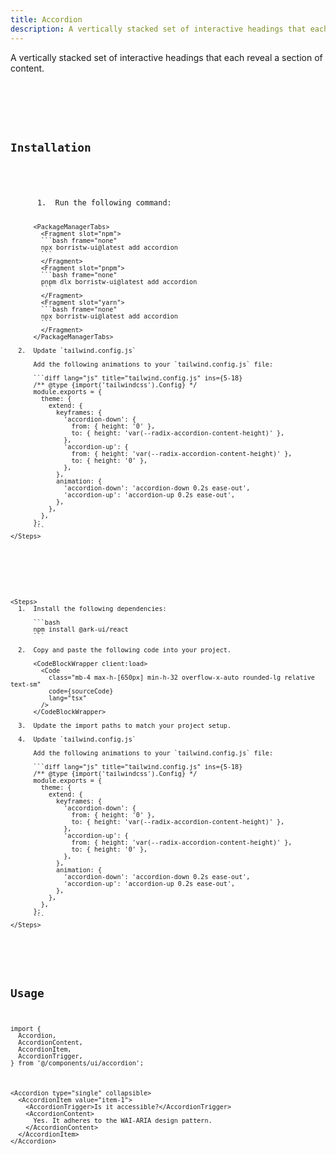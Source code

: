```yaml
---
title: Accordion
description: A vertically stacked set of interactive headings that each reveal a section of content.
---
```




A vertically stacked set of interactive headings that each reveal a section of content.

<Tabs>
  <TabItem label="Preview">
    <div className="not-content rounded-sm p-10 flex min-h-[350px] items-center justify-center">
      <Basic client:load />
    </div>
  </TabItem>
  <TabItem label="Code">
    <CodeBlockWrapper client:load initialOpen>
      <Code
        class="mb-4 mt-4 max-h-[650px] min-h-32 overflow-x-auto rounded-lg relative text-sm"
        code={previewCode}
        lang="tsx"
      />
    </CodeBlockWrapper>
  </TabItem>
</Tabs>

## Installation

<Tabs>
  <TabItem label="CLI">
    <Steps>
      1.  Run the following command:

          <PackageManagerTabs>
            <Fragment slot="npm">
            ```bash frame="none"
            npx borristw-ui@latest add accordion
            ```
            </Fragment>
            <Fragment slot="pnpm">
            ```bash frame="none"
            pnpm dlx borristw-ui@latest add accordion
            ```
            </Fragment>
            <Fragment slot="yarn">
            ```bash frame="none"
            npx borristw-ui@latest add accordion
            ```
            </Fragment>
          </PackageManagerTabs>

      2.  Update `tailwind.config.js`

          Add the following animations to your `tailwind.config.js` file:

          ```diff lang="js" title="tailwind.config.js" ins={5-18}
          /** @type {import('tailwindcss').Config} */
          module.exports = {
            theme: {
              extend: {
                keyframes: {
                  'accordion-down': {
                    from: { height: '0' },
                    to: { height: 'var(--radix-accordion-content-height)' },
                  },
                  'accordion-up': {
                    from: { height: 'var(--radix-accordion-content-height)' },
                    to: { height: '0' },
                  },
                },
                animation: {
                  'accordion-down': 'accordion-down 0.2s ease-out',
                  'accordion-up': 'accordion-up 0.2s ease-out',
                },
              },
            },
          };
          ```
    </Steps>

  </TabItem>

  <TabItem label="Manual">

    <Steps>
      1.  Install the following dependencies:

          ```bash
          npm install @ark-ui/react
          ```

      2.  Copy and paste the following code into your project.

          <CodeBlockWrapper client:load>
            <Code
              class="mb-4 max-h-[650px] min-h-32 overflow-x-auto rounded-lg relative text-sm"
              code={sourceCode}
              lang="tsx"
            />
          </CodeBlockWrapper>

      3.  Update the import paths to match your project setup.

      4.  Update `tailwind.config.js`

          Add the following animations to your `tailwind.config.js` file:

          ```diff lang="js" title="tailwind.config.js" ins={5-18}
          /** @type {import('tailwindcss').Config} */
          module.exports = {
            theme: {
              extend: {
                keyframes: {
                  'accordion-down': {
                    from: { height: '0' },
                    to: { height: 'var(--radix-accordion-content-height)' },
                  },
                  'accordion-up': {
                    from: { height: 'var(--radix-accordion-content-height)' },
                    to: { height: '0' },
                  },
                },
                animation: {
                  'accordion-down': 'accordion-down 0.2s ease-out',
                  'accordion-up': 'accordion-up 0.2s ease-out',
                },
              },
            },
          };
          ```
    </Steps>

  </TabItem>
</Tabs>

## Usage

```tsx
import {
  Accordion,
  AccordionContent,
  AccordionItem,
  AccordionTrigger,
} from '@/components/ui/accordion';
```

```tsx
<Accordion type="single" collapsible>
  <AccordionItem value="item-1">
    <AccordionTrigger>Is it accessible?</AccordionTrigger>
    <AccordionContent>
      Yes. It adheres to the WAI-ARIA design pattern.
    </AccordionContent>
  </AccordionItem>
</Accordion>
```

